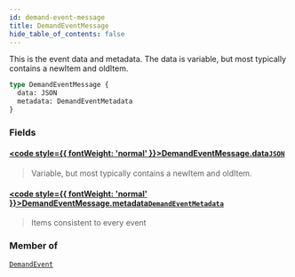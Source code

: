 ```yaml
---
id: demand-event-message
title: DemandEventMessage
hide_table_of_contents: false
---
```








This is the event data and metadata.
The data is variable, but most typically contains a newItem and oldItem.

```graphql
type DemandEventMessage {
  data: JSON
  metadata: DemandEventMetadata
}
```


### Fields

#### [<code style={{ fontWeight: 'normal' }}>DemandEventMessage.<b>data</b></code>](#)<Bullet />[`JSON`](/demand/api/graphql-admin/reference/scalars/json) <Badge class="secondary" text="scalar"/>
> Variable, but most typically contains a newItem and oldItem.
> 

#### [<code style={{ fontWeight: 'normal' }}>DemandEventMessage.<b>metadata</b></code>](#)<Bullet />[`DemandEventMetadata`](/demand/api/graphql-admin/reference/objects/demand-event-metadata) <Badge class="secondary" text="object"/>
> Items consistent to every event
> 



### Member of

[`DemandEvent`](/demand/api/graphql-admin/reference/objects/demand-event)  <Badge class="secondary" text="object"/>



